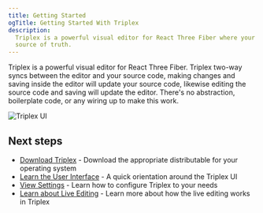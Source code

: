 ```yaml
---
title: Getting Started
ogTitle: Getting Started With Triplex
description:
  Triplex is a powerful visual editor for React Three Fiber where your code is
  source of truth.
---
```


Triplex is a powerful visual editor for React Three Fiber. Triplex two-way syncs
between the editor and your source code, making changes and saving inside the
editor will update your source code, likewise editing the source code and saving
will update the editor. There's no abstraction, boilerplate code, or any wiring
up to make this work.

![Triplex UI](/ui/overview.png)

## Next steps

- [Download Triplex](/download) - Download the appropriate distributable for
  your operating system
- [Learn the User Interface](/docs/get-started/user-interface) - A quick
  orientation around the Triplex UI
- [View Settings](/docs/get-started/settings) - Learn how to configure Triplex
  to your needs
- [Learn about Live Editing](/docs/user-guide/live-editing) - Learn more about
  how the live editing works in Triplex
